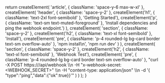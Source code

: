 

  return createElement(
    'article',
    { className: 'space-y-6 max-w-xl' },
    createElement(
      'header',
      { className: 'space-y-2' },
      createElement('h1', { className: 'text-2xl font-semibold' }, 'Getting Started'),
      createElement('p', { className: 'text-sm text-muted-foreground' }, 'Install dependencies and ping the webhook endpoint.')
    ),
    createElement(
      'section',
      { className: 'space-y-2' },
      createElement('h2', { className: 'text-xl font-semibold' }, 'Install'),
      createElement(
        'pre',
        { className: 'p-4 rounded-lg bg-card border text-sm overflow-auto' },
        'npm install\n',
        'npm run dev'
      )
    ),
    createElement(
      'section',
      { className: 'space-y-2' },
      createElement('h2', { className: 'text-xl font-semibold' }, 'Webhook Test'),
      createElement(
        'pre',
        { className: 'p-4 rounded-lg bg-card border text-sm overflow-auto' },
        "curl -X POST https://<domain>/api/webhook \\\n  -H \"x-webhook-secret: <WEBHOOK_SECRET>\" \\\n  -H \"content-type: application/json\" \\\n  -d '{ \"type\":\"ping\",\"data\":{\"ok\":true}}'"
      )
    )
  );
}
